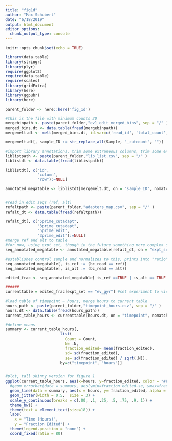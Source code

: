 ```yaml
---
title: "fig1d"
author: "Max Schubert"
date: "6/18/2019"
output: html_document
editor_options: 
  chunk_output_type: console
---
```


```r
knitr::opts_chunk$set(echo = TRUE)

library(data.table)
library(stringr)
library(plyr)
require(ggplot2)
require(data.table)
require(scales)
library(gridExtra)
library(here)
library(ggpubr)
library(here)

parent_folder <- here::here('fig_1d')
```


```r
#this is the file with minimum counts 20
mergebinpath <- paste(parent_folder,"ev1_edit_merged_bins", sep = "/" )
merged_bins.dt <- data.table(fread(mergebinpath))
mergemelt.dt <- melt(merged_bins.dt, id.var=c('read_id', 'total_count', 'bc_read'), value.name='Count', variable.name='Sample')

mergemelt.dt[, sample_ID := str_replace_all(Sample, "_cutcount", "")]

#import library annotations, trim some extraneous columns, trim some extraneous rows
liblistpath <- paste(parent_folder,"lib_list.csv", sep = "/" )
liblistdt <- data.table(fread(liblistpath))

liblistdt[, c("id",
              "column",
              "row"):=NULL]

annotated_megatable <- liblistdt[mergemelt.dt, on = "sample_ID", nomatch = 0]


#read in edit seqs (ref, alt)
refaltpath <- paste(parent_folder,"adapters_map.csv", sep = "/" )
refalt_dt <- data.table(fread(refaltpath))

refalt_dt[, c("5prime_cutadapt",
              "3prime_cutadapt",
              "5prime_edit",
              "3prime_edit"):=NULL]
#merge ref and alt to table
#for now, using expt_set, though in the future something more complex should be used
seq_annotated_megatable <- annotated_megatable[refalt_dt, on = "expt_set", nomatch = 0]

```

```r
#establishes control sample and normalizes to this, prints into "ratio", kill singletons
seq_annotated_megatable[, is_ref := (bc_read == ref)]
seq_annotated_megatable[, is_alt := (bc_read == alt)]

edited_frac <- seq_annotated_megatable[ is_ref ==TRUE | is_alt == TRUE , fraction_edited := 1- (Count/sum(Count)) , by='Sample'][is_ref == TRUE]

```

```r
######
currenttable = edited_frac[expt_set == "ev_gyr"] #set experiment to view

#load table of timepoint ~ hours, merge hours to current table
hours_path <- paste(parent_folder,"timepoint_hours.csv", sep = "/" )
hours.dt <- data.table(fread(hours_path))
current_table_hours <- currenttable[hours.dt, on = "timepoint", nomatch = 0]

#define means
summary <- current_table_hours[,
                        list(
                          Count = Count,
                          N= .N,
                          fraction_edited= mean(fraction_edited),
                          sd= sd(fraction_edited),
                          se= sd(fraction_edited) / sqrt(.N)),
                        by=c("timepoint", "hours")]


#plot, tall skinny version for figure 1
ggplot(current_table_hours, aes(x=hours, y=fraction_edited, color = "#F8766D")) + 
  #geom_errorbar(data = summary, aes(ymin=fraction_edited-se, ymax=fraction_edited+se, alpha = .3), width=.1) +
  geom_line(data = summary, aes(x = hours, y= fraction_edited, alpha = .3)) +
  geom_jitter(width = 0.5,  size = 3) +
  scale_y_continuous(breaks = c(.00, .1, .25, .5, .75, .9, 1)) +
  theme_bw() +
  theme(text = element_text(size=18)) +
  labs(
    x = "Time (Hours)",
    y = "Fraction Edited") +
  theme(legend.position = "none") +
  coord_fixed(ratio = 80)

```
